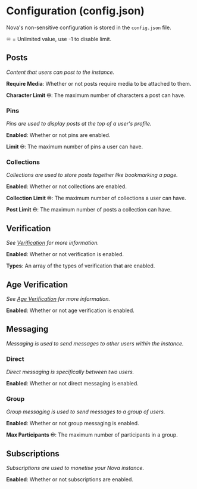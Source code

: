 # Configuration (config.json)

Nova's non-sensitive configuration is stored in the `config.json` file.

♾️ = Unlimited value, use -1 to disable limit.

## Posts

*Content that users can post to the instance.*

**Require Media**: Whether or not posts require media to be attached to them.

**Character Limit ♾️**: The maximum number of characters a post can have.

### Pins

*Pins are used to display posts at the top of a user's profile.*

**Enabled**: Whether or not pins are enabled.

**Limit ♾️**: The maximum number of pins a user can have.

### Collections

*Collections are used to store posts together like bookmarking a page.*

**Enabled**: Whether or not collections are enabled.

**Collection Limit ♾️**: The maximum number of collections a user can have.

**Post Limit ♾️**: The maximum number of posts a collection can have.

## Verification

*See [Verification](/nova/verification) for more information.*

**Enabled**: Whether or not verification is enabled.

**Types**: An array of the types of verification that are enabled.

## Age Verification

*See [Age Verification](/compliance/age-verification) for more information.*

**Enabled**: Whether or not age verification is enabled.

## Messaging

*Messaging is used to send messages to other users within the instance.*

### Direct

*Direct messaging is specifically between two users.*

**Enabled**: Whether or not direct messaging is enabled.

### Group

*Group messaging is used to send messages to a group of users.*

**Enabled**: Whether or not group messaging is enabled.

**Max Participants ♾️**: The maximum number of participants in a group.

## Subscriptions

*Subscriptions are used to monetise your Nova instance.*

**Enabled**: Whether or not subscriptions are enabled.
